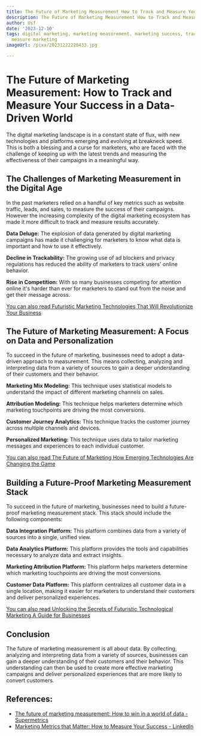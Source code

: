 ```yaml
---
title: The Future of Marketing Measurement How to Track and Measure Your Success
description: The Future of Marketing Measurement How to Track and Measure Your Success
author: Usf
date: '2023-12-10'
tags: digital marketing, marketing measurement, marketing success, track marketing,
  measure marketing
imageUrl: /pixa/20231222220433.jpg

---
```

# The  Future of  Marketing Measurement: How to Track and Measure Your Success in a  Data-Driven World

The digital marketing landscape is in a  constant state  of flux, with  new technologies and platforms emerging and evolving at breakneck speed. This  is both a blessing and a curse for marketers, who are faced with the challenge of keeping up with the latest trends and measuring the effectiveness of their campaigns in  a meaningful way.

## The  Challenges  of Marketing Measurement in the Digital Age

In the  past  marketers relied on a handful of key metrics such  as website traffic, leads, and sales,  to measure the success of their campaigns. However the increasing complexity of the digital marketing ecosystem  has made it more difficult to track and measure results  accurately.

**Data Deluge:** The  explosion of  data generated by digital marketing campaigns has made it  challenging  for marketers to know what data is important and how to use it effectively.

**Decline in Trackability:** The growing use of ad blockers and privacy regulations has reduced the ability of  marketers to track users' online behavior.

**Rise in Competition:** With so many businesses competing for  attention online it's harder than ever for marketers to  stand out from the noise and  get their  message  across.

[You  can also read Futuristic Marketing Technologies That Will Revolutionize Your Business](Futuristic%20Marketing%20Technologies%20That%20Will%20Revolutionize%20Your%20Business)


## The Future  of Marketing Measurement: A Focus on Data and Personalization

To succeed in the future of  marketing, businesses need to adopt a data-driven approach to measurement. This means collecting, analyzing and interpreting data from a variety of sources to gain a deeper understanding of their customers and their behavior.

**Marketing Mix Modeling:** This technique uses statistical models to understand the impact of different marketing channels on sales.

**Attribution  Modeling:** This  technique  helps marketers determine which marketing touchpoints are driving the most conversions.

**Customer Journey Analytics:** This  technique tracks the customer  journey across multiple channels and devices.

**Personalized Marketing:**  This technique uses data to tailor marketing messages and experiences to each individual  customer.

[You can  also  read The Future of Marketing How Emerging Technologies Are Changing the Game](The%20Future%20of%20Marketing%20How%20Emerging%20Technologies%20Are%20Changing%20the%20Game)


## Building a Future-Proof Marketing  Measurement Stack

To succeed in the future of marketing, businesses need  to build a future-proof marketing measurement stack. This stack should include the following components:

**Data Integration Platform:** This platform combines  data from a variety of sources into a single, unified view.

**Data Analytics Platform:** This platform provides the tools and capabilities  necessary to analyze data and extract insights.

**Marketing Attribution Platform:** This platform helps marketers determine which marketing touchpoints are  driving the most conversions.

**Customer Data Platform:** This platform centralizes all customer data in a single location, making it easier for marketers to understand their customers and deliver personalized experiences.

[You  can also read Unlocking the Secrets of Futuristic  Technological Marketing A Guide for Businesses](Unlocking%20the%20Secrets%20of%20Futuristic%20Technological%20Marketing%20A%20Guide%20for%20Businesses)


## Conclusion

The future of marketing measurement is all about data. By collecting, analyzing and interpreting data from a variety of sources, businesses can gain a deeper understanding of their customers and their behavior.  This  understanding can then be used to create more effective marketing campaigns  and  deliver personalized experiences that are more likely  to convert customers.

## References:
- [The future of marketing measurement: How to win in a world of data - Supermetrics](https://supermetrics.com/blog/the-future-of-marketing-measurement)
- [Marketing Metrics that Matter: How to Measure Your Success - LinkedIn](https://www.linkedin.com/pulse/marketing-metrics-matter-how-measure-your-success-nathan-neely)
